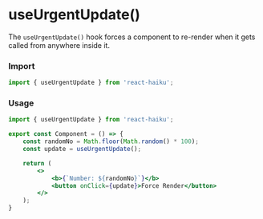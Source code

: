 # useUrgentUpdate()

The `useUrgentUpdate()` hook forces a component to re-render when it gets called from anywhere inside it.

### Import

```jsx
import { useUrgentUpdate } from 'react-haiku';
```

### Usage


<UseUrgentUpdateDemo />

```jsx
import { useUrgentUpdate } from 'react-haiku';

export const Component = () => {
    const randomNo = Math.floor(Math.random() * 100);
    const update = useUrgentUpdate();

    return (
        <>
            <b>{`Number: ${randomNo}`}</b>
            <button onClick={update}>Force Render</button>
        </>
    );
}
```